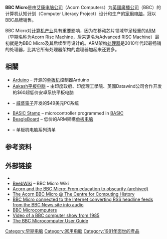 {{unreferenced|time=2015-11-28T20:19:15+00:00}}
{{Infobox information appliance
| name         = BBC Micro
| logo         = 
| image        = [[File:BBC_Micro_Front_Restored.jpg|300px]]
| caption      = BBC Micro Model A/B
| developer    = [[艾康电脑|艾康电脑]]
| manufacturer =
| carrier      = 
| family       =
| type         = [[8位|8位]][[家用电脑|家用电脑]]
| generation   =
| releasedate  = {{Start date and age|1981|12|01|df=y}}
| lifespan     = 12年
| price        = £235 Model A, £335 Model B (1981年)
| discontinued = 1994年
| unitssold    = 超过150万
| unitsshipped =
| media        = [[Compact_Cassette|Cassette tape]], floppy disk (optional) – 5.25″ (common) (SS/SD, SS/DD, DS/SD, DS/DD), 3.5″ (rare) (SS/DD, DS/DD), hard disk also known as 'Winchester' (rare), [[Laserdisc|Laserdisc]] ([[BBC_Domesday_Project|BBC Domesday Project]])
| os           = [[Acorn_MOS|Acorn MOS]]
| power        = 50 W
| cpu          = 2 MHz [[MOS_Technology_6502|MOS Technology 6502]]/6512
| storage      = 100–800 KB (DFS) <br/>
160–1280 KB (ADFS floppy disks) <br/>
20 MB (ADFS hard disk)
| memory       = 16–32 [[Kibibyte|KB]] (Model A/B) <br/>
64–128 KB (Model B+) <br/>
128 KB (Master) <br/>
Plus 32–128 KB ROM, expandable to 272 KB
| display      = [[PAL制式|PAL]]/[[NTSC|NTSC]], [[Ultra_high_frequency|UHF]]/[[Composite_video|composite]]/[[Transistor-transistor_logic|TTL]] [[RGB|RGB]]
| graphics     = 640×256, 8 colours (various [[framebuffer|framebuffer]] modes) <br/>
78×75, 8 colours ([[Teletext|Teletext]])
| sound        = [[Texas_Instruments_SN76489|Texas Instruments SN76489]], 4 channels, mono <br/>[[Texas_Instruments_LPC_Speech_Chips|TMS5220]] speech synthesiser with phrase ROM (optional)
| input        = Keyboard, twin analogue joysticks with fire buttons, lightpen
| controllers  =
| output       =
| connectivity = Printer parallel, [[RS-423|RS-423]] serial, user parallel, [[Econet|Econet]] (optional), 1 MHz bus, [[Tube_(BBC_Micro)|Tube]] second processor interface
| dimensions   = 
| weight       = 
| topgame      = 
| compatibility =
| predecessor  = [[Acorn_Atom|Acorn Atom]]
| successor    = [[Acorn_Archimedes|Acorn Archimedes]]
| related      = [[Acorn_Electron|Acorn Electron]]
| website      =
}}

'''BBC Micro'''是由[[艾康电脑|艾康电脑公司]]（Acorn Computers）为[[英國廣播公司|英國廣播公司]]（BBC）的计算机认知计划（Computer Literacy Project）设计和生产的[[家用电脑|家用电脑]]，冠以BBC品牌销售。

BBC Micro对[[计算机产业|计算机产业]]具有重要影响，因为在移动芯片领域举足轻重的[[ARM|ARM]]（早期名称为Acorn Risc Machine，后来更名为Advanced RISC Machine）最初就是为BBC Micro及其后续型号设计的。ARM架构[[處理器_(計算)|处理器]]是2010年代起最畅销的处理器，比其它所有处理器架构的處理器加起来还要多。

== 相關 ==
* [[Arduino|Arduino]] – 开源的[[单板机|单板机]]控制器Arduino
* [[Aakash平板電腦|Aakash平板电脑]] – 由印度政府、印度理工學院、英國Datawind公司合作开发的$60超低价安卓系统平板电脑
* {{link-en|VIA APC|VIA APC|VIA APC|VIA APC}} – [[威盛電子|威盛電子]]开发的$49美元PC系统
* [[BASIC_Stamp|BASIC Stamp]] – microcontroller programmed in [[BASIC|BASIC]]
* [[BeagleBoard|BeagleBoard]] – 低价的ARM架構[[单板电脑|单板电脑]]
* {{link-en|List of single-board computers|List of single-board computers}} – 单板机电脑系列清单{{En}}

==参考资料==
{{reflist}}

==外部链接==
{{Commons category|BBC Micro}}
* {{curlie|Computers/Systems/Acorn/BBC/Micro|BBC Micro}}
* [http://beebwiki.mdfs.net BeebWiki] {{Wayback|url=http://beebwiki.mdfs.net/ |date=20140918025857 }} – BBC Micro Wiki
* [https://web.archive.org/web/20140416090147/http://lowendmac.com/orchard/07/0228.html Acorn and the BBC Micro: From education to obscurity (archived) ]
* [https://web.archive.org/web/20190322233256/http://www.computinghistory.org.uk/det/182/Acorn-BBC-Micro-Model-B/ The Acorn BBC Micro @ The Centre for Computing History]
* [http://www.bbcmicronews.co.uk/ BBC Micro connected to the Internet converting RSS headline feeds from the BBC News site into audio] {{Wayback|url=http://www.bbcmicronews.co.uk/ |date=20201028014834 }}
* [http://chrisacorns.computinghistory.org.uk/Computers.html#BBCMicro BBC Microcomputers] {{Wayback|url=http://chrisacorns.computinghistory.org.uk/Computers.html#BBCMicro |date=20200727171226 }}
* [http://vimeo.com/23537869 Video of a BBC computer show from 1985] {{Wayback|url=http://vimeo.com/23537869 |date=20201101142416 }}
* [http://central.kaserver5.org/Kasoft/Typeset/BBC/Contents.html The BBC Microcomputer User Guide] {{Wayback|url=http://central.kaserver5.org/Kasoft/Typeset/BBC/Contents.html |date=20120215131337 }}

[[Category:早期电脑|Category:早期电脑]]
[[Category:家用电脑|Category:家用电脑]]
[[Category:1981年面世的產品|Category:1981年面世的產品]]